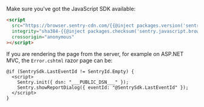 Make sure you've got the JavaScript SDK available:

```html
<script
  src="https://browser.sentry-cdn.com/{{@inject packages.version('sentry.javascript.browser') }}/bundle.min.js"
  integrity="sha384-{{@inject packages.checksum('sentry.javascript.browser', 'bundle.min.js', 'sha384-base64') }}"
  crossorigin="anonymous"
></script>
```

If you are rendering the page from the server, for example on ASP.NET MVC, the `Error.cshtml` razor page can be:


```cshtml
@if (SentrySdk.LastEventId != SentryId.Empty) {
  <script>
    Sentry.init({ dsn: "___PUBLIC_DSN___" });
    Sentry.showReportDialog({ eventId: "@SentrySdk.LastEventId" });
  </script>
}
```
